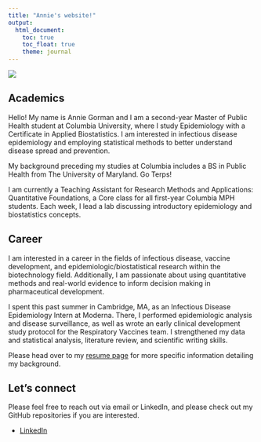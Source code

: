 ```yaml
---
title: "Annie's website!"
output: 
  html_document:
    toc: true
    toc_float: true
    theme: journal
---
```

![](https://i.etsystatic.com/31705700/r/il/3881b8/3590936458/il_1080xN.3590936458_6sca.jpg)

## Academics
Hello! My name is Annie Gorman and I am a second-year Master of Public Health student at Columbia University, where I study Epidemiology with a Certificate in Applied Biostatistics. I am interested in infectious disease epidemiology and employing statistical methods to better understand disease spread and prevention. 

My background preceding my studies at Columbia includes a BS in Public Health from The University of Maryland. Go Terps!

I am currently a Teaching Assistant for Research Methods and Applications: Quantitative Foundations, a Core class for all first-year Columbia MPH students. Each week, I lead a lab discussing introductory epidemiology and biostatistics concepts. 


## Career 
I am interested in a career in the fields of infectious disease, vaccine development, and epidemiologic/biostatistical research within the biotechnology field. Additionally, I am passionate about using quantitative methods and real-world evidence to inform decision making in pharmaceutical development.

I spent this past summer in Cambridge, MA, as an Infectious Disease Epidemiology Intern at Moderna. There, I performed epidemiologic analysis and disease surveillance, as well as wrote an early clinical development study protocol for the Respiratory Vaccines team. I strengthened my data and statistical analysis, literature review, and scientific writing skills. 

Please head over to my [resume page]() for more specific information detailing my background. 

## Let's connect
Please feel free to reach out via email or LinkedIn, and please check out my GitHub repositories if you are interested. 

* [LinkedIn](https://www.linkedin.com/in/annie-gorman-216a47257)